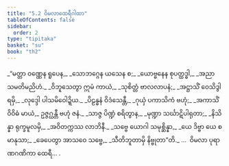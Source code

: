 ```yaml
---
title: "5.2 ဝိမလာထေရီဂါထာ"
tableOfContents: false
sidebar:
  order: 2
type: "tipitaka"
basket: "su"
book: "th2"
---
```



<DynamicBreadcrumb />

<Division number="72" book="th2" e="ch" v="19" p="388">

<Paragraph number="115" type="verses" book="th2">
_“မတ္တာ ဝဏ္ဏေန ရူပေန,_  
_သောဘဂ္ဂေန ယသေန စ;_  
_ယောဗ္ဗနေန စုပတ္ထဒ္ဓါ,_  
_အညာသမတိမညိဟံ._  

</Paragraph>

</Division>
<Division number="73" book="th2" e="ch" v="19" p="388">

<Paragraph number="116" type="verses" book="th2">
_ဝိဘူသေတွာ ဣမံ ကာယံ,_  
_သုစိတ္တံ ဗာလလာပနံ;_  
_အဋ္ဌာသိံ ဝေသိဒွါရမှိ,_  
_လုဒ္ဒေါ ပါသမိဝေါဍ္ဍိယ._  

</Paragraph>

</Division>
<Division number="74" book="th2" e="ch" v="19" p="388">

<Paragraph number="117" type="verses" book="th2">
_ပိဠန္ဓနံ ဝိဒံသေန္တီ,_  
_ဂုယှံ ပကာသိကံ ဗဟုံ;_  
_အကာသိံ ဝိဝိဓံ မာယံ,_  
ဥဇ္ဇဂ္ဃန္တီ ဗဟုံ ဇနံ._  

</Paragraph>

</Division>
<Division number="75" book="th2" e="ch" v="19" p="388">

<Paragraph number="118" type="verses" book="th2">
_သာဇ္ဇ ပိဏ္ဍံ စရိတွာန,_  
_မုဏ္ဍာ သင်္ဃာဋိပါရုတာ;_  
_နိသိန္နာ ရုက္ခမူလမှိ,_  
_အဝိတက္ကဿ လာဘိနီ._  

</Paragraph>

</Division>
<Division number="76" book="th2" e="ch" v="19" p="388">

<Paragraph number="119" type="verses" book="th2">
_သဗ္ဗေ ယောဂါ သမုစ္ဆိန္နာ,_  
_ယေ ဒိဗ္ဗာ ယေ စ မာနုသာ;_  
_ခေပေတွာ အာသဝေ သဗ္ဗေ,_  
_သီတိဘူတာမှိ နိဗ္ဗုတာ”တိ._  


</Paragraph>
</Division>

<Paragraph number="120" type="center" book="th2">
…  ဝိမလာ ပုရာဏဂဏိကာ ထေရီ… .
</Paragraph>